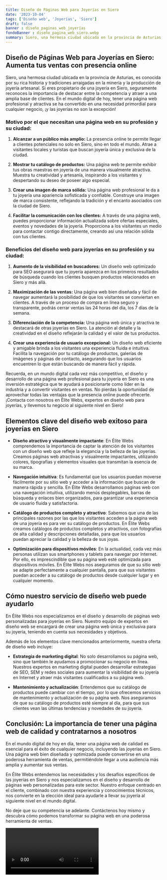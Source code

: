 ```yaml
---
title: Diseño de Páginas Web para Joyerías en Siero
date: '2023-10-04'
tags: ['Diseño web', 'Joyerías', 'Siero']
draft: false
banner : diseño_paginas_web_joyerías
fondoBanner : diseño_pagina_web_siero.webp
summary: Siero, una hermosa ciudad ubicada en la provincia de Asturias, es conocida por su rica historia y tradiciones arraigadas en la minería y la producción de joyería artesanal. Si eres propietario de una joyería en Siero, seguramente reconoces la importancia de destacar entre la competencia y atraer a una amplia base de clientes. En el mundo digital de hoy, tener una página web profesional y atractiva se ha convertido en una necesidad primordial para cualquier negocio, ¡y las joyerías no son la excepción!
---
```


## Diseño de Páginas Web para Joyerías en Siero: Aumenta tus ventas con presencia online

Siero, una hermosa ciudad ubicada en la provincia de Asturias, es conocida por su rica historia y tradiciones arraigadas en la minería y la producción de joyería artesanal. Si eres propietario de una joyería en Siero, seguramente reconoces la importancia de destacar entre la competencia y atraer a una amplia base de clientes. En el mundo digital de hoy, tener una página web profesional y atractiva se ha convertido en una necesidad primordial para cualquier negocio, ¡y las joyerías no son la excepción!

### Motivo por el que necesitan una página web en su profesión y su ciudad:

1. **Alcanzar a un público más amplio:** La presencia online te permite llegar a clientes potenciales no solo en Siero, sino en todo el mundo. Atrae a visitantes locales y turistas que buscan joyería única y exclusiva de la ciudad.

2. **Mostrar tu catálogo de productos:** Una página web te permite exhibir tus obras maestras en joyería de una manera visualmente atractiva. Muestra tu creatividad y artesanía, inspirando a los visitantes y despertando su deseo de poseer algo especial.

3. **Crear una imagen de marca sólida:** Una página web profesional le da a tu joyería una apariencia sofisticada y confiable. Construye una imagen de marca consistente, reflejando la tradición y el encanto asociados con la ciudad de Siero.

4. **Facilitar la comunicación con los clientes:** A través de una página web, puedes proporcionar información actualizada sobre ofertas especiales, eventos y novedades de la joyería. Proporciona a los visitantes un medio para contactar contigo directamente, creando así una relación sólida con tus clientes.

### Beneficios del diseño web para joyerías en su profesión y su ciudad:

1. **Aumento de la visibilidad en buscadores:** Un diseño web optimizado para SEO asegurará que tu joyería aparezca en los primeros resultados de búsqueda cuando los clientes busquen productos relacionados en Siero y más allá.

2. **Maximización de las ventas:** Una página web bien diseñada y fácil de navegar aumentará la posibilidad de que los visitantes se conviertan en clientes. A través de un proceso de compra en línea seguro y transparente, podrás cerrar ventas las 24 horas del día, los 7 días de la semana.

3. **Diferenciación de la competencia:** Una página web única y atractiva te destacará de otras joyerías en Siero. La atención al detalle y la creatividad en el diseño reflejarán la calidad y el valor de tus productos.

4. **Crear una experiencia de usuario excepcional:** Un diseño web eficiente y amigable brinda a los visitantes una experiencia fluida e intuitiva. Facilita la navegación por tu catálogo de productos, galerías de imágenes y páginas de contacto, asegurando que los usuarios encuentren lo que están buscando de manera fácil y rápida.

Recuerda, en un mundo digital cada vez más competitivo, el diseño y desarrollo de una página web profesional para tu joyería en Siero es una inversión estratégica que te ayudará a posicionarte como líder en la industria y a convertir visitantes en ventas. No pierdas la oportunidad de aprovechar todas las ventajas que la presencia online puede ofrecerte. ¡Contacta con nosotros en Élite Webs, expertos en diseño web para joyerías, y llevemos tu negocio al siguiente nivel en Siero!

<GifSeo />

<Cta />

## Elementos clave del diseño web exitoso para joyerías en Siero

- **Diseño atractivo y visualmente impactante**: En Élite Webs comprendemos la importancia de captar la atención de los visitantes con un diseño web que refleje la elegancia y la belleza de las joyerías. Creamos páginas web atractivas y visualmente impactantes, utilizando colores, tipografías y elementos visuales que transmitan la esencia de su marca.

- **Navegación intuitiva**: Es fundamental que los usuarios puedan moverse fácilmente por su sitio web y acceder a la información que buscan de manera rápida y sencilla. En Élite Webs desarrollamos páginas web con una navegación intuitiva, utilizando menús desplegables, barras de búsqueda y enlaces bien organizados, para garantizar una experiencia de usuario fluida y satisfactoria.

- **Catálogo de productos completo y atractivo**: Sabemos que una de las principales razones por las que los visitantes acceden a la página web de una joyería es para ver su catálogo de productos. En Élite Webs creamos catálogos de productos completos y atractivos, con fotografías de alta calidad y descripciones detalladas, para que los usuarios puedan apreciar la calidad y la belleza de sus joyas.

- **Optimización para dispositivos móviles**: En la actualidad, cada vez más personas utilizan sus smartphones y tablets para navegar por Internet. Por ello, es imprescindible que su página web esté optimizada para dispositivos móviles. En Élite Webs nos aseguramos de que su sitio web se adapte perfectamente a cualquier pantalla, para que sus visitantes puedan acceder a su catálogo de productos desde cualquier lugar y en cualquier momento.

## Cómo nuestro servicio de diseño web puede ayudarlo

En Élite Webs nos especializamos en el diseño y desarrollo de páginas web personalizadas para joyerías en Siero. Nuestro equipo de expertos en diseño web se encargará de crear una página web única y exclusiva para su joyería, teniendo en cuenta sus necesidades y objetivos.

Además de los elementos clave mencionados anteriormente, nuestra oferta de diseño web incluye:

- **Estrategia de marketing digital**: No solo desarrollamos su página web, sino que también le ayudamos a promocionar su negocio en línea. Nuestros expertos en marketing digital pueden desarrollar estrategias de SEO, SEM y redes sociales para aumentar la visibilidad de su joyería en Internet y atraer más visitantes cualificados a su página web.

- **Mantenimiento y actualización**: Entendemos que su catálogo de productos puede cambiar con el tiempo, por lo que ofrecemos servicios de mantenimiento y actualización de su página web. Nos aseguramos de que su catálogo de productos esté siempre al día, para que sus clientes vean las últimas tendencias y novedades de su joyería.

## Conclusión: La importancia de tener una página web de calidad y contratarnos a nosotros

En el mundo digital de hoy en día, tener una página web de calidad es esencial para el éxito de cualquier negocio, incluyendo las joyerías en Siero. Una página web bien diseñada y optimizada puede convertirse en una poderosa herramienta de ventas, permitiéndole llegar a una audiencia más amplia y aumentar sus ventas.

En Élite Webs entendemos las necesidades y los desafíos específicos de las joyerías en Siero y nos especializamos en el diseño y desarrollo de páginas web personalizadas para este sector. Nuestro enfoque centrado en el cliente, combinado con nuestra experiencia y conocimientos técnicos, nos convierte en la elección ideal para ayudarle a llevar su joyería al siguiente nivel en el mundo digital.

No deje que su competencia se adelante. Contáctenos hoy mismo y descubra cómo podemos transformar su página web en una poderosa herramienta de ventas.

<Video />

<CtaBot job='Joyerías' city='Siero'/>

<Gmaps query='Siero+españa+maps' />